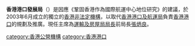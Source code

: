 {{infobox Organization
|name             = 香港港口發展局
|original_name    = Hong Kong Port Development Council
|image            = HKPDC logo.svg
|size             = 300px
|formation        = 2003年6月13日
|type             = 諮詢組織
|headquarter      = {{HK}}[[添馬|添馬]][[添美道|添美道]]2號[[政府總部_(香港)|政府總部]]東翼21樓
|leader_title     = 主席
|leader_name      = [[運輸及房屋局|運輸及房屋局]]局長：[[張炳良|張炳良]]
|website          = http://www.pdc.gov.hk/
}}
'''香港港口發展局'''（{{lang-en|'''Hong Kong Port Development Council'''}}）是因應《鞏固香港作為國際航運中心地位研究》的建議，於2003年6月成立的獨立的[[香港|香港]][[非法定機構|非法定機構]]，以取代[[香港港口及航運局|香港港口及航運局]]負責[[香港港口|香港港口]]的規劃及推廣。現任主席為[[運輸及房屋局局長|運輸及房屋局局長]]前局長[[張炳良|張炳良]]。

{{香港公營機構}}
[[category:香港公營機構|category:香港公營機構]]
[[category:香港港口|category:香港港口]]